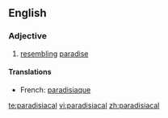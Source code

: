 ==English==

===Adjective===
{{en-adj}}

# [[resembling]] [[paradise]]

====Translations====
*French: [[paradisiaque]]

[[te:paradisiacal]]
[[vi:paradisiacal]]
[[zh:paradisiacal]]